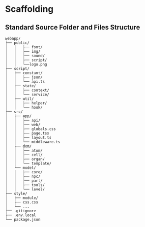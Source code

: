 

<Meta title="Knowledge/Files/Scaffolding" />

# Scaffolding
## Standard Source Folder and Files Structure

```
webapp/
├── public/
│   │   ├── font/
│   │   ├── img/
│   │   ├── sound/
│   │   ├── script/
│   │   └──logo.png
├── script/
│   ├── constant/
│   │   ├── json/
│   │   └── api.ts
│   ├── state/
│   │   ├── context/ 
│   │   └── service/
│   ├── util/
│   │   ├── helper/
│   │   └── hook/
├── src/
│   ├── app/
│   │   ├── api/
│   │   ├── web/
│   │   ├── globals.css
│   │   ├── page.tsx
│   │   ├── layout.ts
│   │   └── middleware.ts
│   ├── dom/
│   │   ├── atom/ 
│   │   ├── cell/
│   │   ├── organ/
│   │   └── template/
│   └── model/
│   │   ├── core/
│   │   ├── npc/
│   │   ├── part/
│   │   ├── tools/
│   │   └── level/
├── style/
│   ├── module/
│   ├── css.css
│   └── ...
├── .gitignore
├── .env.local
└── package.json
```